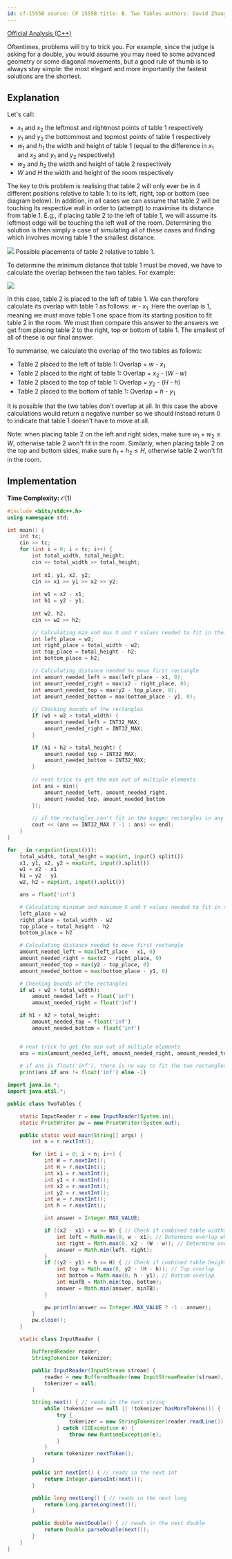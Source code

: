 ```yaml
---
id: cf-1555B source: CF 1555B title: B. Two Tables authors: David Zhang, Lewis Everett
---
```


[Official Analysis (C++)](https://codeforces.com/blog/entry/93389)

<Info title="Info/Tips">
Oftentimes, problems will try to trick you. For example, since the judge is asking for a double, you would assume you may need to some advanced geometry or some diagonal movements, but a good rule of thumb is to always stay simple: the most elegant and more importantly the fastest solutions are the shortest.
</Info>

## Explanation

Let's call:

* $x_{1}$ and $x_{2}$ the leftmost and rightmost points of table 1 respectively
* $y_{1}$ and $y_{2}$ the bottommost and topmost points of table 1 respectively
* $w_{1}$ and $h_{1}$ the width and height of table 1 (equal to the difference in $x_{1}$ and $x_
  {2}$ and $y_{1}$ and $y_{2}$ respectively)
* $w_{2}$ and $h_{2}$ the width and height of table 2 respectively
* $W$ and $H$ the width and height of the room respectively

The key to this problem is realising that table 2 will only ever be in 4 different positions
relative to table 1: to its left, right, top or bottom (see diagram below). In addition, in all
cases we can assume that table 2 will be touching its respective wall in order to (attempt) to
maximise its distance from table 1. E.g., if placing table 2 to the left of table 1, we will assume
its leftmost edge will be touching the left wall of the room. Determining the solution is then
simply a case of simulating all of these cases and finding which involves moving table 1 the
smallest distance.

![](cf-1555B\CF1555B-1.png)
Possible placements of table 2 relative to table 1.

To determine the minimum distance that table 1 must be moved, we have to calculate the overlap
between the two tables. For example:

![](cf-1555B\CF1555B-2.png)

In this case, table 2 is placed to the left of table 1. We can therefore calculate its overlap with
table 1 as follows: $w$ - $x_{1}$. Here the overlap is 1, meaning we must move table 1 one space
from its starting position to fit table 2 in the room. We must then compare this answer to the
answers we get from placing table 2 to the right, top or bottom of table 1. The smallest of all of
these is our final answer.

To summarise, we calculate the overlap of the two tables as follows:

* Table 2 placed to the left of table 1: Overlap = $w$ - $x_{1}$
* Table 2 placed to the right of table 1: Overlap = $x_{2}$ - ($W$ - $w$)
* Table 2 placed to the top of table 1: Overlap = $y_{2}$ - ($H$ - $h$)
* Table 2 placed to the bottom of table 1: Overlap = $h$ - $y_{1}$

It is possible that the two tables don't overlap at all. In this case the above calculations would
return a negative number so we should instead return 0 to indicate that table 1 doesn't have to move
at all.

Note: when placing table 2 on the left and right sides, make sure $w_{1} + w_{2} \leq W$, otherwise
table 2 won't fit in the room. Similarly, when placing table 2 on the top and bottom sides, make
sure $h_{1} + h_{2} \leq H$, otherwise table 2 won't fit in the room.

## Implementation

**Time Complexity:** $\mathcal{O}(1)$

<LanguageSection>
<CPPSection>

```cpp
#include <bits/stdc++.h>
using namespace std;

int main() {
	int tc;
	cin >> tc;
	for (int i = 0; i < tc; i++) {
		int total_width, total_height; 
		cin >> total_width >> total_height;
	
		int x1, y1, x2, y2; 
		cin >> x1 >> y1 >> x2 >> y2;
	
		int w1 = x2 - x1;
		int h1 = y2 - y1;
	
		int w2, h2; 
		cin >> w2 >> h2;

		// Calculating min and max X and Y values needed to fit in their places
		int left_place = w2;
		int right_place = total_width - w2;
		int top_place = total_height - h2;
		int bottom_place = h2;

		// Calculating distance needed to move first rectangle
		int amount_needed_left = max(left_place - x1, 0);
		int amount_needed_right = max(x2 - right_place, 0);
		int amount_needed_top = max(y2 - top_place, 0);
		int amount_needed_bottom = max(bottom_place - y1, 0);
	
		// Checking bounds of the rectangles
		if (w1 + w2 > total_width) {
			amount_needed_left = INT32_MAX;
			amount_needed_right = INT32_MAX;
		}

		if (h1 + h2 > total_height) {
			amount_needed_top = INT32_MAX;
			amount_needed_bottom = INT32_MAX;
		}
	
		// neat trick to get the min out of multiple elements
		int ans = min({
			amount_needed_left, amount_needed_right,
			amount_needed_top, amount_needed_bottom
		});
	
		// if the rectangles can't fit in the bigger rectangles in any way, print -1
		cout << (ans == INT32_MAX ? -1 : ans) << endl;
	}
}
```

</CPPSection>
<PySection>

```python
for _ in range(int(input())):
	total_width, total_height = map(int, input().split())
	x1, y1, x2, y2 = map(int, input().split())
	w1 = x2 - x1
	h1 = y2 - y1
	w2, h2 = map(int, input().split())

	ans = float('inf')

	# Calculating minimum and maximum X and Y values needed to fit in their places
	left_place = w2
	right_place = total_width - w2
	top_place = total_height - h2
	bottom_place = h2

	# Calculating distance needed to move first rectangle
	amount_needed_left = max(left_place - x1, 0)
	amount_needed_right = max(x2 - right_place, 0)
	amount_needed_top = max(y2 - top_place, 0)
	amount_needed_bottom = max(bottom_place - y1, 0)

	# Checking bounds of the rectangles
	if w1 + w2 > total_width):
		amount_needed_left = float('inf')
		amount_needed_right = float('inf')

	if h1 + h2 > total_height:
		amount_needed_top = float('inf')
		amount_needed_bottom = float('inf')


	# neat trick to get the min out of multiple elements
	ans = min(amount_needed_left, amount_needed_right, amount_needed_top, amount_needed_bottom);
	
	# if ans is float('inf'), there is no way to fit the two rectangles in the room
	print(ans if ans != float('inf') else -1)
```

</PySection>
<JavaSection>

```java
import java.io.*;
import java.util.*;

public class TwoTables {

	static InputReader r = new InputReader(System.in);
	static PrintWriter pw = new PrintWriter(System.out);

	public static void main(String[] args) {
		int n = r.nextInt();

		for (int i = 0; i < n; i++) {
			int W = r.nextInt();
			int H = r.nextInt();
			int x1 = r.nextInt();
			int y1 = r.nextInt();
			int x2 = r.nextInt();
			int y2 = r.nextInt();
			int w = r.nextInt();
			int h = r.nextInt();

			int answer = Integer.MAX_VALUE;

			if ((x2 - x1) + w <= W) { // Check if combined table widths can fit in the room
				int left = Math.max(0, w - x1); // Determine overlap when placing the table on the left
				int right = Math.max(0, x2 - (W - w)); // Determine overlap when placing the table on the right
				answer = Math.min(left, right);
			}
			if ((y2 - y1) + h <= H) { // Check if combined table heights can fit in the room
				int top = Math.max(0, y2 - (H - h)); // Top overlap
				int bottom = Math.max(0, h - y1); // Bottom overlap
				int minTB = Math.min(top, bottom);
				answer = Math.min(answer, minTB);
			}

			pw.println(answer == Integer.MAX_VALUE ? -1 : answer);
		}
		pw.close();
	}

	static class InputReader {

		BufferedReader reader;
		StringTokenizer tokenizer;

		public InputReader(InputStream stream) {
			reader = new BufferedReader(new InputStreamReader(stream), 32768);
			tokenizer = null;
		}

		String next() { // reads in the next string
			while (tokenizer == null || !tokenizer.hasMoreTokens()) {
				try {
					tokenizer = new StringTokenizer(reader.readLine());
				} catch (IOException e) {
					throw new RuntimeException(e);
				}
			}
			return tokenizer.nextToken();
		}

		public int nextInt() { // reads in the next int
			return Integer.parseInt(next());
		}

		public long nextLong() { // reads in the next long
			return Long.parseLong(next());
		}

		public double nextDouble() { // reads in the next double
			return Double.parseDouble(next());
		}
	}
}
```

</JavaSection>
</LanguageSection>
